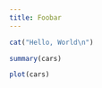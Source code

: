 ```yaml
---
title: Foobar
---
```



```r
cat("Hello, World\n")
```

```r
summary(cars)
```

```r
plot(cars)
```
